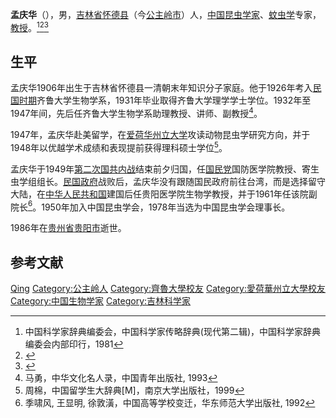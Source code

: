 {{学术研究工作者
|姓名     = 孟庆华
|职务     = 贵阳医学院副院长（1961年）
|时期     = 
|性别     = 男
|原名     = 
|异名     = 
|笔名     =
|字       = 
|号       = 
|籍贯     = 吉林
|出生     = 1906年4月
|出生地点 = {{QING}}[[吉林省|吉林省]][[怀德县|怀德县]]
|逝世     = {{bd|1906年|4月|1986年|catIdx=H华}}
|逝世地点 =  {{PRC}}[[贵阳市|贵阳市]]
|居处     = 
|纪念建筑 =  
|职业     = [[昆虫学家|昆虫学家]]、[[生物学家|生物学家]]、[[教授|教授]]
|国籍     = {{PRC}}
|种族     = 
|语言     = [[汉语|汉语]]、[[英语|英语]]
|政党     = 
|宗教信仰 =  
|父母     = 
|配偶     = 吴松超
|子女     = 孟毅殊、孟毅忱、孟毅远、孟毅达、孟毅勇、孟大兴、孟大同、孟毅恒
|研究领域 = [[昆虫学|昆虫学]]
|机构     = [[贵阳医学院|贵阳医学院]]
|学历     = [[齐鲁大学|齐鲁大学]]<br />[[爱荷华州立大学|爱荷华州立大学]]
|经历     = 
* 齐鲁大学副教授
* 美国爱荷华州立大学理科硕士
* 贵阳医学院生物学教授
* 贵阳医学院副院长
* 中国昆虫学会理事长
|作品     = 
*《中国蚊虫检索表》(学术出版社，1954年)
*《中国蚊科志》
*《中国库蚊鉴别手册》（贵州人民出版社，1980年）
*《中国按蚊的分类、习性与防治》（人民卫生出版社，1980年）
|奖项     =  
|受影响于 =
|施影响于 = 
|官方网   =  <!-- {{URL| }} -->
|签名     = 
}}

'''孟庆华'''（{{bd|1906年|4月|1986年|catIdx=H华}}），男，[[吉林省|吉林省]][[怀德县|怀德县]]（今[[公主岭市|公主岭市]]）人，[[中国|中国]][[昆虫学家|昆虫学家]]、[[蚊虫学|蚊虫学]]专家，[[教授|教授]]。<ref>中国科学家辞典编委会，中国科学家传略辞典(现代第二辑)，中国科学家辞典编委会内部印行，1981</ref><ref>{{Cite book|title=贵州百科全书|author=孙淦, 庹文升, 何仁仲主编|publisher=中国大百科全书出版社|year=2005|isbn=9787500074069|location=贵阳|pages=}}</ref><ref>{{Cite book|title=中华当代文化名人大辞典|author=张品兴, 殷登祥, 陈有进等主编|publisher=中国广播电视出版社|year=1992|isbn=9787504315137|location=北京|pages=}}</ref>

== 生平 ==
孟庆华1906年出生于吉林省怀德县一清朝末年知识分子家庭。他于1926年考入[[中華民國大陸時期|民国时期]]齐鲁大学生物学系，1931年毕业取得齐鲁大学理学学士学位。1932年至1947年间，先后任齐鲁大学生物学系助理教授、讲师、副教授<ref>马勇，中华文化名人录，中国青年出版社, 1993</ref>。

1947年，孟庆华赴美留学，在[[爱荷华州立大学|爱荷华州立大学]]攻读动物昆虫学研究方向，并于1948年以优越学术成绩和表现提前获得理科硕士学位<ref>周棉，中国留学生大辞典[M]，南京大学出版社，1999</ref>。

孟庆华于1949年[[第二次国共内战|第二次国共内战]]结束前夕归国，任[[国民党|国民党]]国防医学院教授、寄生虫学组组长。[[民国政府|民国政府]]战败后，孟庆华没有跟随国民政府前往台湾，而是选择留守大陆，在[[中华人民共和国|中华人民共和国]]建国后任贵阳医学院生物学教授，并于1961年任该院副院长<ref>季啸风, 王显明, 徐敦潢，中国高等学校变迁，华东师范大学出版社, 1992</ref>。1950年加入中国昆虫学会，1978年当选为中国昆虫学会理事长。

1986年在[[贵州省|贵州省]][[贵阳市|贵阳市]]逝世。

== 参考文献 ==
{{Reflist}}

{{中华人民共和国科学技术协会第一届全国委员会}}

{{Authority control}}
{{DEFAULTSORT:Meng}}
[[Category:孟姓|Qing]]
[[Category:公主岭人|Category:公主岭人]]
[[Category:齊魯大學校友|Category:齊魯大學校友]]
[[Category:愛荷華州立大學校友|Category:愛荷華州立大學校友]]
[[Category:中国生物学家|Category:中国生物学家]]
[[Category:吉林科学家|Category:吉林科学家]]